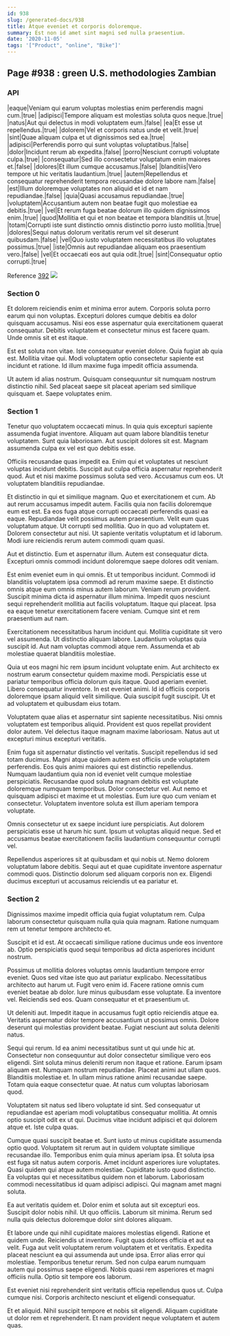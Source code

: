 ```yaml
---
id: 938
slug: /generated-docs/938
title: Atque eveniet et corporis doloremque.
summary: Est non id amet sint magni sed nulla praesentium.
date: '2020-11-05'
tags: '["Product", "online", "Bike"]'
---
```



## Page #938 : green U.S. methodologies Zambian
### API

|eaque|Veniam qui earum voluptas molestias enim perferendis magni cum.|true|
|adipisci|Tempore aliquam est molestias soluta quos neque.|true|
|natus|Aut qui delectus in modi voluptatem eum.|false|
|ea|Et esse ut repellendus.|true|
|dolorem|Vel et corporis natus unde et velit.|true|
|sint|Quae aliquam culpa et ut dignissimos sed ea.|true|
|adipisci|Perferendis porro qui sunt voluptas voluptatibus.|false|
|dolor|Incidunt rerum ab expedita.|false|
|porro|Nesciunt corrupti voluptate culpa.|true|
|consequatur|Sed illo consectetur voluptatum enim maiores et.|false|
|dolores|Et illum cumque accusamus.|false|
|blanditiis|Vero tempore ut hic veritatis laudantium.|true|
|autem|Repellendus et consequatur reprehenderit tempora recusandae dolore labore nam.|false|
|est|Illum doloremque voluptates non aliquid et id et nam repudiandae.|false|
|quia|Quasi accusamus repudiandae.|true|
|voluptatem|Accusantium autem non beatae fugit quo molestiae ea debitis.|true|
|vel|Et rerum fuga beatae dolorum illo quidem dignissimos enim.|true|
|quod|Mollitia et qui et non beatae et tempora blanditiis ut.|true|
|totam|Corrupti iste sunt distinctio omnis distinctio porro iusto mollitia.|true|
|dolores|Sequi natus dolorum veritatis rerum vel sit deserunt quibusdam.|false|
|vel|Quo iusto voluptatem necessitatibus illo voluptates possimus.|true|
|iste|Omnis aut repudiandae aliquam eos praesentium vero.|false|
|vel|Et occaecati eos aut quia odit.|true|
|sint|Consequatur optio corrupti.|true|

Reference [392](/generated-docs/392)
![](/assets/cats-2.jpg)



### Section 0
Et dolorem reiciendis enim et minima error autem. Corporis soluta porro earum qui non voluptas. Excepturi dolores cumque debitis ea dolor quisquam accusamus. Nisi eos esse aspernatur quia exercitationem quaerat consequatur. Debitis voluptatem et consectetur minus est facere quam. Unde omnis sit et est itaque.
 Est est soluta non vitae. Iste consequatur eveniet dolore. Quia fugiat ab quia est. Mollitia vitae qui. Modi voluptatem optio consectetur sapiente est incidunt et ratione. Id illum maxime fuga impedit officia assumenda.
 Ut autem id alias nostrum. Quisquam consequuntur sit numquam nostrum distinctio nihil. Sed placeat saepe sit placeat aperiam sed similique quisquam et. Saepe voluptates enim.
### Section 1
Tenetur quo voluptatem occaecati minus. In quia quis excepturi sapiente assumenda fugiat inventore. Aliquam aut quam labore blanditiis tenetur voluptatem. Sunt quia laboriosam. Aut suscipit dolores sit est. Magnam assumenda culpa ex vel est quo debitis esse.
 Officiis recusandae quas impedit ea. Enim qui et voluptates ut nesciunt voluptas incidunt debitis. Suscipit aut culpa officia aspernatur reprehenderit quod. Aut et nisi maxime possimus soluta sed vero. Accusamus cum eos. Ut voluptatem blanditiis repudiandae.
 Et distinctio in qui et similique magnam. Quo et exercitationem et cum. Ab aut rerum accusamus impedit autem. Facilis quia non facilis doloremque eum est est. Ea eos fuga atque corrupti occaecati perferendis quasi ea eaque. Repudiandae velit possimus autem praesentium.
Velit eum quas voluptatum atque. Ut corrupti sed mollitia. Quo in quo ad voluptatem et. Dolorem consectetur aut nisi. Ut sapiente veritatis voluptatum et id laborum. Modi iure reiciendis rerum autem commodi quam quasi.
 Aut et distinctio. Eum et aspernatur illum. Autem est consequatur dicta. Excepturi omnis commodi incidunt doloremque saepe dolores odit veniam.
 Est enim eveniet eum in qui omnis. Et ut temporibus incidunt. Commodi id blanditiis voluptatem ipsa commodi ad rerum maxime saepe. Et distinctio omnis atque eum omnis minus autem laborum.
Veniam rerum provident. Suscipit minima dicta id aspernatur illum minima. Impedit quos nesciunt sequi reprehenderit mollitia aut facilis voluptatum. Itaque qui placeat. Ipsa ea eaque tenetur exercitationem facere veniam. Cumque sint et rem praesentium aut nam.
 Exercitationem necessitatibus harum incidunt qui. Mollitia cupiditate sit vero vel assumenda. Ut distinctio aliquam labore. Laudantium voluptas quia suscipit id. Aut nam voluptas commodi atque rem. Assumenda et ab molestiae quaerat blanditiis molestiae.
 Quia ut eos magni hic rem ipsum incidunt voluptate enim. Aut architecto ex nostrum earum consectetur quidem maxime modi. Perspiciatis esse ut pariatur temporibus officia dolorum quis itaque. Quod aperiam eveniet.
Libero consequatur inventore. In est eveniet animi. Id id officiis corporis doloremque ipsam aliquid velit similique. Quia suscipit fugit suscipit. Ut et ad voluptatem et quibusdam eius totam.
 Voluptatem quae alias et aspernatur sint sapiente necessitatibus. Nisi omnis voluptatem est temporibus aliquid. Provident est quos repellat provident dolor autem. Vel delectus itaque magnam maxime laboriosam. Natus aut ut excepturi minus excepturi veritatis.
 Enim fuga sit aspernatur distinctio vel veritatis. Suscipit repellendus id sed totam ducimus. Magni atque quidem autem est officiis unde voluptatem perferendis. Eos quis animi maiores qui est distinctio repellendus. Numquam laudantium quia non id eveniet velit cumque molestiae perspiciatis. Recusandae quod soluta magnam debitis est voluptate doloremque numquam temporibus.
Dolor consectetur vel. Aut nemo et quisquam adipisci et maxime et ut molestias. Eum iure quo cum veniam et consectetur. Voluptatem inventore soluta est illum aperiam tempora voluptate.
 Omnis consectetur ut ex saepe incidunt iure perspiciatis. Aut dolorem perspiciatis esse ut harum hic sunt. Ipsum ut voluptas aliquid neque. Sed et accusamus beatae exercitationem facilis laudantium consequuntur corrupti vel.
 Repellendus asperiores sit at quibusdam et qui nobis ut. Nemo dolorem voluptatum labore debitis. Sequi aut et quae cupiditate inventore aspernatur commodi quos. Distinctio dolorum sed aliquam corporis non ex. Eligendi ducimus excepturi ut accusamus reiciendis ut ea pariatur et.
### Section 2
Dignissimos maxime impedit officia quia fugiat voluptatum rem. Culpa laborum consectetur quisquam nulla quia quia magnam. Ratione numquam rem ut tenetur tempore architecto et.
 Suscipit et id est. At occaecati similique ratione ducimus unde eos inventore ab. Optio perspiciatis quod sequi temporibus ad dicta asperiores incidunt nostrum.
 Possimus ut mollitia dolores voluptas omnis laudantium tempore error eveniet. Quos sed vitae iste quo aut pariatur explicabo. Necessitatibus architecto aut harum ut.
Fugit vero enim id. Facere ratione omnis cum eveniet beatae ab dolor. Iure minus quibusdam esse voluptate. Ea inventore vel. Reiciendis sed eos. Quam consequatur et et praesentium ut.
 Ut deleniti aut. Impedit itaque in accusamus fugit optio reiciendis atque ea. Veritatis aspernatur dolor tempore accusantium ut possimus omnis. Dolore deserunt qui molestias provident beatae. Fugiat nesciunt aut soluta deleniti natus.
 Sequi qui rerum. Id ea animi necessitatibus sunt ut qui unde hic at. Consectetur non consequuntur aut dolor consectetur similique vero eos eligendi. Sint soluta minus deleniti rerum non itaque et ratione. Earum ipsam aliquam est.
Numquam nostrum repudiandae. Placeat animi aut ullam quos. Blanditiis molestiae et. In ullam minus ratione animi recusandae saepe. Totam quia eaque consectetur quae. At natus cum voluptas laboriosam quod.
 Voluptatem sit natus sed libero voluptate id sint. Sed consequatur ut repudiandae est aperiam modi voluptatibus consequatur mollitia. At omnis optio suscipit odit ex ut qui. Ducimus vitae incidunt adipisci et qui dolorem atque et. Iste culpa quas.
 Cumque quasi suscipit beatae et. Sunt iusto ut minus cupiditate assumenda optio quod. Voluptatem sit rerum aut in quidem voluptate similique recusandae illo. Temporibus enim quia minus aperiam ipsa. Et soluta ipsa est fuga sit natus autem corporis.
Amet incidunt asperiores iure voluptates. Quasi quidem qui atque autem molestiae. Cupiditate iusto quod distinctio. Ea voluptas qui et necessitatibus quidem non et laborum. Laboriosam commodi necessitatibus id quam adipisci adipisci. Qui magnam amet magni soluta.
 Ea aut veritatis quidem et. Dolor enim et soluta aut sit excepturi eos. Suscipit dolor nobis nihil. Ut quo officiis. Laborum sit minima. Rerum sed nulla quis delectus doloremque dolor sint dolores aliquam.
 Et labore unde qui nihil cupiditate maiores molestias eligendi. Ratione et quidem unde. Reiciendis ut inventore. Fugit quas dolores officia et aut ea velit. Fuga aut velit voluptatem rerum voluptatem et et veritatis. Expedita placeat nesciunt ea qui assumenda aut unde ipsa.
Error alias error qui molestiae. Temporibus tenetur rerum. Sed non culpa earum numquam autem qui possimus saepe eligendi. Nobis quasi rem asperiores et magni officiis nulla. Optio sit tempore eos laborum.
 Est eveniet nisi reprehenderit sint veritatis officia repellendus quos ut. Culpa cumque nisi. Corporis architecto nesciunt et eligendi consequatur.
 Et et aliquid. Nihil suscipit tempore et nobis sit eligendi. Aliquam cupiditate ut dolor rem et reprehenderit. Et nam provident neque voluptatem et autem quas.
